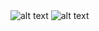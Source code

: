 

<Row classname='homepage-row'>
  <Column colLg={4} colMd={4} noGutterSm>
    <HomepageTile
      ratio="1:1"
      hoverDark
      transparentImage="images/tooltip-components.svg"
      subtitle="Carbon components"
      actionIcon="resources"
      link="https://www.carbondesignsystem.com/components/overview"
      target="_blank"
    />
    <HomepageTile
      ratio="1:1"
      theme="dark"
      image="images/landing-plex-animation.gif"
      subtitle="Typeface"
      actionIcon="article"
      link="https://www.ibm.com/design/language/typography/typeface/"
      target="_blank"
    />
  </Column>
  <Column colLg={4} colMd={4} noGutterSm>
    <HomepageTile
      ratio="1:1"
      theme="dark"
      subtitle="2x Grid"
      actionIcon="article"
      transparentImage="images/grid-temp.png"
      link="https://www.ibm.com/design/language/2x-grid/"
      target="_blank"
    />
    <HomepageTile
      ratio="1:1"
      theme="dark"
      subtitle="Carbon repo"
      actionIcon="resources"
      identityIcon="images/GitHubIcon.svg"
      link="https://github.com/carbon-design-system/carbon"
      target="_blank"
    />
  </Column>
  <Column colLg={4} colMd={4} noGutterSm>
    <HomepageTile
      ratio="1:2"
      theme="dark"
      hoverDark
      backgroundColor="#8a3ffc" // if omitted, defaults to #282828
      transparentImage="images/three-icons-stacked.svg"
      subtitle="UI icons"
      actionIcon="article"
      link="https://www.ibm.com/design/language/iconography/ui-icons/design/"
      target="_blank"
    />
  </Column>
  <Column colLg={4} colMd={4} noGutterSm>
    <HomepageTile
      ratio="1:1"
      theme="dark"
      image="images/plex-type_specs.svg"
      subtitle="Type specs UI"
      actionIcon="article"
      link="https://www.ibm.com/design/language/typography/type-specs-ui/"
      target="_blank"
    />
    <HomepageTile
      ratio="2:1"
      theme="dark"
      subtitle="Sketch design kits"
      actionIcon="resources"
      identityIcon="images/SketchIcon.svg"
      link="https://www.carbondesignsystem.com/get-started/design/sketch/"
      target="_blank"
    />

  </Column>
  <Column colLg={8} noGutterSm>
  <HomepageTile
    ratio="1:1"
    image="images/product-gallery.jpg"
    actionIcon="no-icon">
    <HomepageTile
      ratio={{ default: '2:1', md: '4:1', }}
      theme="dark"
      subtitle="Gallery"
      actionIcon="article"
      link="https://www.ibm.com/design/language/gallery/"
      target="_blank"
    />
    </HomepageTile>
  </Column>
  <Column colLg={8} noGutterSm>
    <HomepageTile
      ratio="1:1"
      theme="dark"
      hoverDark
      image="images/landing-color-grid.svg"
      subtitle="Color"
      actionIcon="article"
      link="https://www.ibm.com/design/language/color/"
      target="_blank"
    />
  </Column>
  <Column colLg={4} colMd={4} noGutterSm>
    <HomepageTile
      ratio="1:1"
      theme="light"
      subtitle="Philosophy"
      image="images/landing-color-grid.svg"
      transparentImage="images/philosophy-rebus.svg"
      actionIcon="article"
      link="https://www.ibm.com/design/language/philosophy/pov"
      target="_blank"
    />
  </Column>
  <Column colLg={12} colMd={12} noGutterSm>
    <HomepageTile
      ratio={{ default: '1:2', md: '16:9' }}
      actionIcon="no-icon">
      <Carousel id="c1" count="1 2" nav={false} fade={true} autoPlay>
        <img
          src="images/landing-photography-gallery-1-mobile.jpg"
          alt="alt text"
        />
        <img
          src="images/landing-photography-gallery-2.jpg"
          alt="alt text"
        />
      </Carousel>
      <HomepageTile
        ratio={{ default: '2:1', md: '4:1', lg: '6:1' }}
        theme="dark"
        subtitle="Photography"
        actionIcon="article"
        link="https://www.ibm.com/design/language/photography/overview"
        target="_blank"
      />
    </HomepageTile>
  </Column>
</Row>